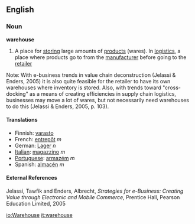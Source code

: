 ==English==

===Noun===
'''warehouse'''

# A place for [[store|storing]] large amounts of [[product]]s (wares). In [[logistics]], a place where products go to from the [[manufacturer]] before going to the [[retailer]]

Note: With e-business trends in value chain deconstruction (Jelassi & Enders, 2005) it is also quite feasible for the retailer to have its own warehouses where inventory is stored.  Also, with trends toward "cross-docking" as a means of creating efficiencies in supply chain logistics, businesses may move a lot of wares, but not necessarily need warehouses to do this (Jelassi & Enders, 2005, p. 103).

====Translations====

*Finnish: [[varasto]]
*French: [[entrepôt]] ''m''
*German: [[Lager]] ''n''
*[[Italian]]: [[magazzino]] ''m''
*[[Portuguese]]: [[armazém]] ''m''
*Spanish: [[almacén]] ''m''

====External References====
Jelassi, Tawfik and Enders, Albrecht, ''Strategies for e-Business: Creating Value through Electronic and Mobile Commerce'', Prentice Hall, Pearson Education Limited, 2005

[[io:Warehouse]]
[[it:warehouse]]